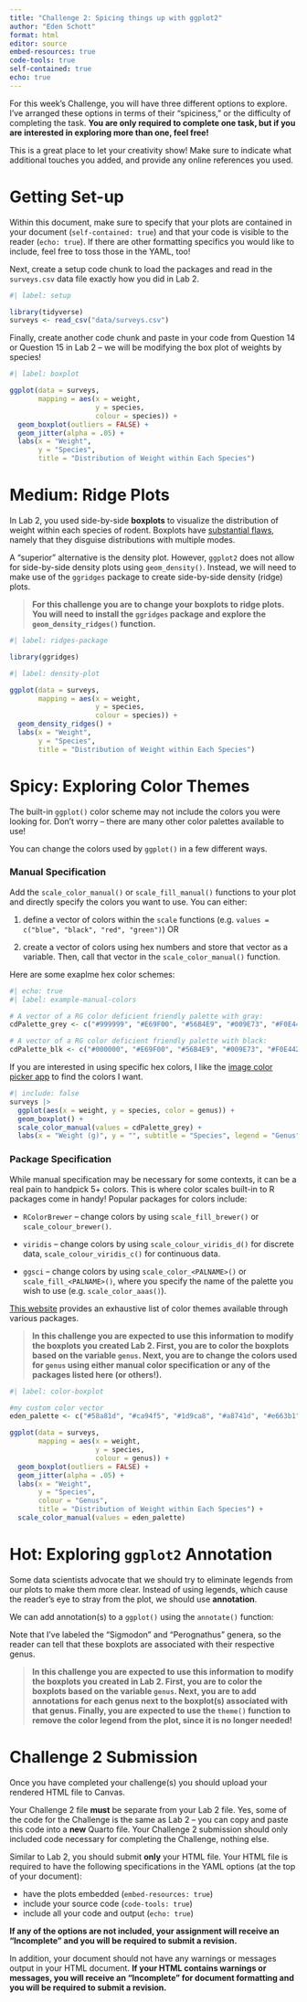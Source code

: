 ```yaml
---
title: "Challenge 2: Spicing things up with ggplot2"
author: "Eden Schott"
format: html
editor: source
embed-resources: true
code-tools: true
self-contained: true
echo: true
---
```


For this week's Challenge, you will have three different options to explore.
I've arranged these options in terms of their "spiciness," or the difficulty of 
completing the task. **You are only required to complete one task, but if you are interested in exploring more than one, feel free!**

This is a great place to let your creativity show! Make sure to indicate what
additional touches you added, and provide any online references you used.

# Getting Set-up 

Within this document, make sure to specify that your plots are contained in
your document (`self-contained: true`) and that your code is visible to the reader (`echo: true`). If there are other formatting specifics
you would like to include, feel free to toss those in the YAML, too!

Next, create a setup code chunk to load the packages and read in the
`surveys.csv` data file exactly how you did in Lab 2.

```r
#| label: setup

library(tidyverse)
surveys <- read_csv("data/surveys.csv")
```

Finally, create another code chunk and paste in your code from Question 14 or Question 15 in Lab 2 -- we will be modifying the box plot of weights by species!

```r
#| label: boxplot

ggplot(data = surveys,
       mapping = aes(x = weight,
                     y = species,
                     colour = species)) +
  geom_boxplot(outliers = FALSE) + 
  geom_jitter(alpha = .05) +
  labs(x = "Weight",
       y = "Species",
       title = "Distribution of Weight within Each Species")
```

# Medium: Ridge Plots

In Lab 2, you used side-by-side **boxplots** to visualize the distribution of 
weight within each species of rodent. Boxplots have [substantial flaws](https://www.data-to-viz.com/caveat/boxplot.html), namely that they
disguise distributions with multiple modes.

A "superior" alternative is the density plot. However, `ggplot2` does not allow
for side-by-side density plots using `geom_density()`. Instead, we will need to
make use of the `ggridges` package to create side-by-side density (ridge) plots.

> **For this challenge you are to change your boxplots to ridge plots. You will need to install the `ggridges` package and explore the `geom_density_ridges()` function.**

```r
#| label: ridges-package

library(ggridges)
```

```r
#| label: density-plot

ggplot(data = surveys,
       mapping = aes(x = weight,
                     y = species,
                     colour = species)) +
  geom_density_ridges() +
  labs(x = "Weight",
       y = "Species",
       title = "Distribution of Weight within Each Species")
```

# Spicy: Exploring Color Themes

The built-in `ggplot()` color scheme may not include the colors you were looking
for. Don't worry -- there are many other color palettes available to use!

You can change the colors used by `ggplot()` in a few different ways.

### Manual Specification

Add the `scale_color_manual()` or `scale_fill_manual()` functions to your plot
and directly specify the colors you want to use. You can either:

1.  define a vector of colors within the `scale` functions (e.g.
`values = c("blue", "black", "red", "green")`) OR

2.  create a vector of colors using hex numbers and store that vector as a
variable. Then, call that vector in the `scale_color_manual()` function.

Here are some exaplme hex color schemes:

```r
#| echo: true
#| label: example-manual-colors

# A vector of a RG color deficient friendly palette with gray:
cdPalette_grey <- c("#999999", "#E69F00", "#56B4E9", "#009E73", "#F0E442", "#0072B2", "#D55E00", "#CC79A7")

# A vector of a RG color deficient friendly palette with black:
cdPalette_blk <- c("#000000", "#E69F00", "#56B4E9", "#009E73", "#F0E442", "#0072B2", "#D55E00", "#CC79A7")

```

::: callout-note
If you are interested in using specific hex colors, I like the [image color picker app](https://imagecolorpicker.com/en) to find the colors I want. 
:::

```r
#| include: false
surveys |> 
  ggplot(aes(x = weight, y = species, color = genus)) +
  geom_boxplot() +
  scale_color_manual(values = cdPalette_grey) +
  labs(x = "Weight (g)", y = "", subtitle = "Species", legend = "Genus")
```

### Package Specification

While manual specification may be necessary for some contexts, it can be a 
real pain to handpick 5+ colors. This is where color scales built-in to R
packages come in handy! Popular packages for colors include:

-   `RColorBrewer` -- change colors by using `scale_fill_brewer()` or `scale_colour_brewer()`.

-   `viridis` -- change colors by using `scale_colour_viridis_d()` for discrete
data, `scale_colour_viridis_c()` for continuous data.

-   `ggsci` -- change colors by using `scale_color_<PALNAME>()` or
`scale_fill_<PALNAME>()`, where you specify the name of the palette you wish to
use (e.g. `scale_color_aaas()`).

::: callout-note
[This website](https://github.com/EmilHvitfeldt/r-color-palettes) provides an exhaustive list of color themes available through various packages.
:::

> **In this challenge you are expected to use this information to modify the boxplots you created Lab 2. First, you are to color the boxplots based on the variable `genus`. Next, you are to change the colors used for `genus` using either manual color specification or any of the packages listed here (or others!).**

```r
#| label: color-boxplot

#my custom color vector
eden_palette <- c("#58a81d", "#ca94f5", "#1d9ca8", "#a8741d", "#e663b1", "#e6cc63", "#b9282b", "#6c63e6")

ggplot(data = surveys,
       mapping = aes(x = weight,
                     y = species,
                     colour = genus)) +
  geom_boxplot(outliers = FALSE) + 
  geom_jitter(alpha = .05) +
  labs(x = "Weight",
       y = "Species",
       colour = "Genus",
       title = "Distribution of Weight within Each Species") +
  scale_color_manual(values = eden_palette)
```

# Hot: Exploring `ggplot2` Annotation

Some data scientists advocate that we should try to eliminate legends from our
plots to make them more clear. Instead of using legends, which cause the 
reader's eye to stray from the plot, we should use **annotation**.

We can add annotation(s) to a `ggplot()` using the `annotate()` function:



Note that I've labeled the "Sigmodon" and "Perognathus" genera, so the reader
can tell that these boxplots are associated with their respective genus.

> **In this challenge you are expected to use this information to modify the boxplots you created in Lab 2. First, you are to color the boxplots based on the variable `genus`. Next, you are to add annotations for each genus next to the boxplot(s) associated with that genus. Finally, you are expected to use the `theme()` function to remove the color legend from the plot, since it is no longer needed!**

# Challenge 2 Submission

Once you have completed your challenge(s) you should upload your rendered HTML file to Canvas.

Your Challenge 2 file **must** be separate from your Lab 2 file. Yes, some of the code for the Challenge is the same as Lab 2 -- you can copy and paste this code into a **new** Quarto file. Your Challenge 2 submission should only included code necessary for completing the Challenge, nothing else.

Similar to Lab 2, you should submit **only** your HTML file. Your HTML file is required to have the following specifications in the YAML options (at the top of your document):

-   have the plots embedded (`embed-resources: true`)
-   include your source code (`code-tools: true`)
-   include all your code and output (`echo: true`)

**If any of the options are not included, your assignment will receive an "Incomplete" and you will be required to submit a revision.**

In addition, your document should not have any warnings or messages output in your HTML document. **If your HTML contains warnings or messages, you will receive an "Incomplete" for document formatting and you will be required to submit a revision.**

